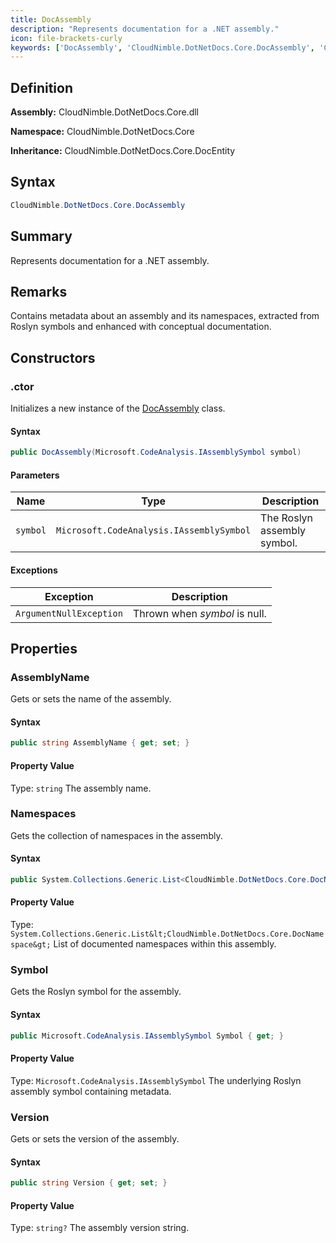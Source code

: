 ```yaml
---
title: DocAssembly
description: "Represents documentation for a .NET assembly."
icon: file-brackets-curly
keywords: ['DocAssembly', 'CloudNimble.DotNetDocs.Core.DocAssembly', 'CloudNimble.DotNetDocs.Core', 'class', 'CloudNimble.DotNetDocs.Core.DocEntity']
---
```


## Definition

**Assembly:** CloudNimble.DotNetDocs.Core.dll

**Namespace:** CloudNimble.DotNetDocs.Core

**Inheritance:** CloudNimble.DotNetDocs.Core.DocEntity

## Syntax

```csharp
CloudNimble.DotNetDocs.Core.DocAssembly
```

## Summary

Represents documentation for a .NET assembly.

## Remarks

Contains metadata about an assembly and its namespaces, extracted from Roslyn symbols and enhanced
            with conceptual documentation.

## Constructors

### .ctor

Initializes a new instance of the [DocAssembly](../DocAssembly.md) class.

#### Syntax

```csharp
public DocAssembly(Microsoft.CodeAnalysis.IAssemblySymbol symbol)
```

#### Parameters

| Name | Type | Description |
|------|------|-------------|
| `symbol` | `Microsoft.CodeAnalysis.IAssemblySymbol` | The Roslyn assembly symbol. |

#### Exceptions

| Exception | Description |
|-----------|-------------|
| `ArgumentNullException` | Thrown when *symbol* is null. |

## Properties

### AssemblyName

Gets or sets the name of the assembly.

#### Syntax

```csharp
public string AssemblyName { get; set; }
```

#### Property Value

Type: `string`
The assembly name.

### Namespaces

Gets the collection of namespaces in the assembly.

#### Syntax

```csharp
public System.Collections.Generic.List<CloudNimble.DotNetDocs.Core.DocNamespace> Namespaces { get; }
```

#### Property Value

Type: `System.Collections.Generic.List&lt;CloudNimble.DotNetDocs.Core.DocNamespace&gt;`
List of documented namespaces within this assembly.

### Symbol

Gets the Roslyn symbol for the assembly.

#### Syntax

```csharp
public Microsoft.CodeAnalysis.IAssemblySymbol Symbol { get; }
```

#### Property Value

Type: `Microsoft.CodeAnalysis.IAssemblySymbol`
The underlying Roslyn assembly symbol containing metadata.

### Version

Gets or sets the version of the assembly.

#### Syntax

```csharp
public string Version { get; set; }
```

#### Property Value

Type: `string?`
The assembly version string.

